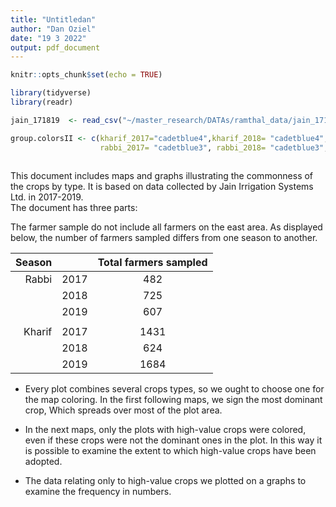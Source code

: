 ```yaml
---
title: "Untitledan"
author: "Dan Oziel"
date: "19 3 2022"
output: pdf_document
---
```


```r
knitr::opts_chunk$set(echo = TRUE)

library(tidyverse)
library(readr)

jain_171819  <- read_csv("~/master_research/DATAs/ramthal_data/jain_171819.csv")

group.colorsII <- c(kharif_2017="cadetblue4",kharif_2018= "cadetblue4",kharif_2019= "cadetblue4",
                    rabbi_2017= "cadetblue3", rabbi_2018= "cadetblue3", rabbi_2019= "cadetblue3")



```

This document includes maps and graphs illustrating the commonness of the crops by type.
It is based on data collected by Jain Irrigation Systems Ltd. in 2017-2019.  
The document has three parts:

The farmer sample do not include all farmers on the east area. As displayed below, the number of farmers sampled differs from one season to another.

| **Season** |  | Total farmers sampled |
|-------:|------|:---------:|
|Rabbi | 2017 | 482 |
|       | 2018 | 725 |
|       | 2019 | 607 |
|  |  |  |
|Kharif | 2017 | 1431 |
|        | 2018 | 624  |
|        | 2019 | 1684 |

 * Every plot combines several crops types, so we ought to choose one for the map coloring. In the first following maps, we sign the most dominant crop, Which spreads over most of the plot area.

* In the next maps, only the plots with high-value crops were colored, even if these crops were not the dominant ones in the plot. In this way it is possible to examine the extent to which high-value crops have been adopted.

* The data relating only to high-value crops we plotted on a graphs  to examine the frequency in numbers.


